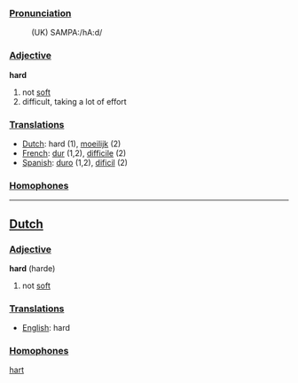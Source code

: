 ===[[Pronunciation]]===
: (UK) SAMPA:/hA:d/

===[[Adjective]]===

'''hard'''

# not [[soft]]
# difficult, taking a lot of effort

===[[Translation]]s===
*[[Dutch]]: hard (1), [[moeilijk]] (2)
*[[French]]: [[dur]] (1,2), [[difficile]] (2)
*[[Spanish]]: [[duro]] (1,2), [[dificil]] (2)

===[[Homophone]]s===

----

==[[Dutch]]==

===[[Adjective]]===

'''hard''' (harde)

# not [[soft]]

===[[Translation]]s===
*[[English]]: hard

===[[Homophone]]s===

[[hart]]